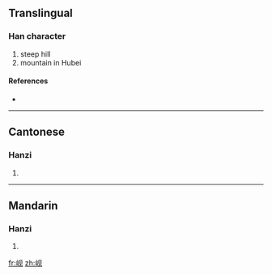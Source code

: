 {{also|峴}}
==Translingual==

===Han character===
{{Han char|rn=46|rad=山|as=04|sn=7|four=|canj=山月竹山 (UBHU)}}

# steep hill
# mountain in Hubei

====References====
* {{Han ref|kx=0308.331|hdz=10763.100|uh=5C98|ud=23704}}

----

==Cantonese==

===Hanzi===
{{yue-hanzi|jyut=|y=yin6|tra=峴}}

# {{defn|Cantonese|sort=山04}}

----

==Mandarin==

===Hanzi===
{{cmn-hanzi|tra=峴|pin=[[pí]] ([[pi2]]), [[pō]] ([[po1]]), [[xiàn]] ([[xian4]])|wg=p'i<sup>2</sup>, p'o<sup>1</sup>, hsien<sup>4</sup>}}

# {{defn|Mandarin|sort=山04}}

[[fr:岘]]
[[zh:岘]]